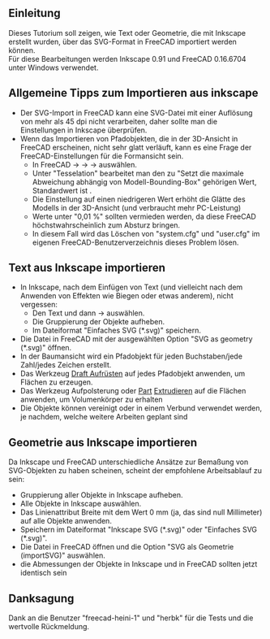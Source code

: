 <languages/>

{{TutorialInfo/de
|Topic=Import von Text und Geometrie aus Inkscape
|Level=Anfänger
|Time=30 Minuten
|Author=r-frank
|FCVersion=0.16.6704
|Files=
}}

==Einleitung==

Dieses Tutorium soll zeigen, wie Text oder Geometrie, die mit Inkscape erstellt wurden, über das SVG-Format in FreeCAD importiert werden können.<br />
Für diese Bearbeitungen werden Inkscape 0.91 und FreeCAD 0.16.6704 unter Windows verwendet.

== Allgemeine Tipps zum Importieren aus inkscape ==

*Der SVG-Import in FreeCAD kann eine SVG-Datei mit einer Auflösung von mehr als 45 dpi nicht verarbeiten, daher sollte man die Einstellungen in Inkscape überprüfen.
*Wenn das Importieren von Pfadobjekten, die in der 3D-Ansicht in FreeCAD erscheinen, nicht sehr glatt verläuft, kann es eine Frage der FreeCAD-Einstellungen für die Formansicht sein.
**In FreeCAD {{KEY|Bearbeiten}} → {{KEY|Voreinstellungen}} → {{KEY|Part Design}} → {{KEY|Formansicht}} auswählen.
**Unter "Tesselation" bearbeitet man den zu "Setzt die maximale Abweichung abhängig von Modell-Bounding-Box" gehörigen Wert, Standardwert ist {{Value|0,5 %}}.
**Die Einstellung auf einen niedrigeren Wert erhöht die Glätte des Modells in der 3D-Ansicht (und verbraucht mehr PC-Leistung)
**Werte unter "0,01 %" sollten vermieden werden, da diese FreeCAD höchstwahrscheinlich zum Absturz bringen.
**In diesem Fall wird das Löschen von "system.cfg" und "user.cfg" im eigenen FreeCAD-Benutzerverzeichnis dieses Problem lösen.

==Text aus Inkscape importieren==

*In Inkscape, nach dem Einfügen von Text (und vielleicht nach dem Anwenden von Effekten wie Biegen oder etwas anderem), nicht vergessen:
**Den Text und dann {{KEY| Pfad}} → {{KEY| Objekt zu Pfad}} auswählen.
**Die Gruppierung der Objekte aufheben.
**Im Dateiformat "Einfaches SVG (*.svg)" speichern.
*Die Datei in FreeCAD mit der ausgewählten Option "SVG as geometry (*.svg)" öffnen.
*In der Baumansicht wird ein Pfadobjekt für jeden Buchstaben/jede Zahl/jedes Zeichen erstellt.
*Das Werkzeug [[Draft_Upgrade/de|Draft Aufrüsten]] auf jedes Pfadobjekt anwenden, um Flächen zu erzeugen.
*Das Werkzeug Aufpolsterung oder [[Part Workbench/de|Part]] [[Part Extrude/de|Extrudieren]] auf die Flächen anwenden, um Volumenkörper zu erhalten
*Die Objekte können vereinigt oder in einem Verbund verwendet werden, je nachdem, welche weitere Arbeiten geplant sind

==Geometrie aus Inkscape importieren==

Da Inkscape und FreeCAD unterschiedliche Ansätze zur Bemaßung von SVG-Objekten zu haben scheinen, scheint der empfohlene Arbeitsablauf zu sein:
*Gruppierung aller Objekte in Inkscape aufheben.
*Alle Objekte in Inkscape auswählen.
*Das Linienattribut Breite mit dem Wert 0 mm (ja, das sind null Millimeter) auf alle Objekte anwenden.
*Speichern im Dateiformat "Inkscape SVG (*.svg)" oder "Einfaches SVG (*.svg)".
*Die Datei in FreeCAD öffnen und die Option "SVG als Geometrie (importSVG)" auswählen.
*die Abmessungen der Objekte in Inkscape und in FreeCAD sollten jetzt identisch sein

==Danksagung==

Dank an die Benutzer "freecad-heini-1" und "herbk" für die Tests und die wertvolle Rückmeldung.